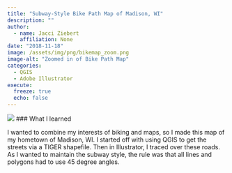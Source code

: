 ```yaml
---
title: "Subway-Style Bike Path Map of Madison, WI"
description: ""
author: 
  - name: Jacci Ziebert
    affiliation: None
date: "2018-11-18"
image: /assets/img/png/bikemap_zoom.png
image-alt: "Zoomed in of Bike Path Map"
categories:
  - QGIS
  - Adobe Illustrator
execute: 
  freeze: true
  echo: false
---
```


![](/assets/img/png/BikeMap_V4_1_11x14-01.png){.img-center fig-alt="Subway style bike path map of madison, WI."}
### What I learned

I wanted to combine my interests of biking and maps, so I made this map of my hometown of Madison, WI. I started off with using QGIS to get the streets via a TIGER shapefile. Then in Illustrator, I traced over these roads. As I wanted to maintain the subway style, the rule was that all lines and polygons had to use 45 degree angles.
